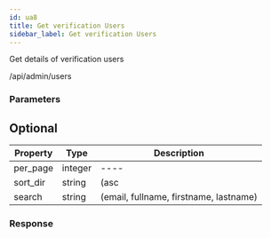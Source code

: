 ```yaml
---
id: ua8
title: Get verification Users
sidebar_label: Get verification Users
---
```



Get details of verification users

<Endpoint req="GET">/api/admin/users</Endpoint>

### Parameters 

##  Optional
| Property | Type | Description |
| ---- | ---- | ---- |
| per_page | integer | ---- |
| sort_dir | string | (asc | desc) |
| search | string | (email, fullname, firstname, lastname) |

### Response
